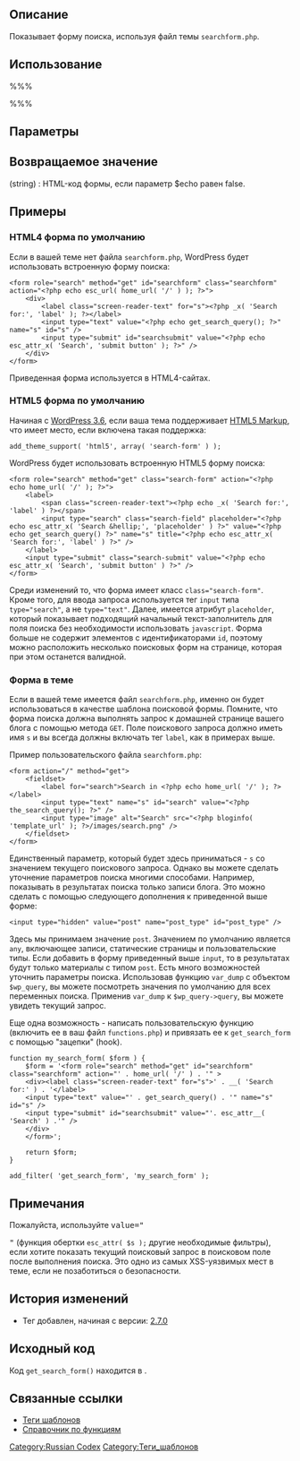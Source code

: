 {{Languages|
{{en|Function Reference/get_search_form}}
{{it|Riferimento funzioni/get_search_form}}
{{mk|Функција:get_search_form}}
{{ru|Теги шаблонов/get_search_form}}
}}

==Описание==

Показывает форму поиска, используя файл темы <tt>searchform.php</tt>.

==Использование==

%%%<?php get_search_form( $echo ); ?>%%%

==Параметры==

{{Parameter|$echo|boolean|''true'' чтобы отобразить форму; ''false'' чтобы вернуть форму в виде строки.|необязательный|true}}

==Возвращаемое значение==
; (string) : HTML-код формы, если параметр $echo равен false.

==Примеры==

===HTML4 форма по умолчанию===
Если в вашей теме нет файла <tt>searchform.php</tt>, WordPress будет использовать встроенную форму поиска:

<pre>
<form role="search" method="get" id="searchform" class="searchform" action="<?php echo esc_url( home_url( '/' ) ); ?>">
	<div>
		<label class="screen-reader-text" for="s"><?php _x( 'Search for:', 'label' ); ?></label>
		<input type="text" value="<?php echo get_search_query(); ?>" name="s" id="s" />
		<input type="submit" id="searchsubmit" value="<?php echo esc_attr_x( 'Search', 'submit button' ); ?>" />
	</div>
</form>
</pre>
Приведенная форма используется в HTML4-сайтах.

===HTML5 форма по умолчанию===
Начиная с [[Version 3.6|WordPress 3.6]], если ваша тема поддерживает [[Theme Markup|HTML5 Markup]], что имеет место, если включена такая поддержка:

<pre>add_theme_support( 'html5', array( 'search-form' ) );</pre>


WordPress будет использовать встроенную  HTML5 форму поиска:

<pre>
<form role="search" method="get" class="search-form" action="<?php echo home_url( '/' ); ?>">
	<label>
		<span class="screen-reader-text"><?php echo _x( 'Search for:', 'label' ) ?></span>
		<input type="search" class="search-field" placeholder="<?php echo esc_attr_x( 'Search &hellip;', 'placeholder' ) ?>" value="<?php echo get_search_query() ?>" name="s" title="<?php echo esc_attr_x( 'Search for:', 'label' ) ?>" />
	</label>
	<input type="submit" class="search-submit" value="<?php echo esc_attr_x( 'Search', 'submit button' ) ?>" />
</form>
</pre>

Среди изменений то, что форма имеет класс <tt>class="search-form"</tt>. Кроме того, для ввода запроса используется тег <tt>input</tt> типа <tt>type="search"</tt>, а не <tt>type="text"</tt>. Далее, имеется атрибут <tt>placeholder</tt>, который показывает подходящий начальный текст-заполнитель для поля поиска без необходимости использовать <tt>javascript</tt>. Форма больше не содержит элементов с идентификаторами <tt>id</tt>, поэтому можно расположить несколько поисковых форм на странице, которая при этом останется валидной.

===Форма в теме===
Если в вашей теме имеется файл <tt>searchform.php</tt>, именно он будет использоваться в качестве шаблона поисковой формы. Помните, что форма поиска должна выполнять запрос к домашней странице вашего блога с помощью метода <tt>GET</tt>. Поле поискового запроса должно иметь имя <tt>s</tt> и вы всегда должны включать тег <tt>label</tt>, как в примерах выше. 

Пример пользовательского файла <tt>searchform.php</tt>:

<pre>
<form action="/" method="get">
	<fieldset>
		<label for="search">Search in <?php echo home_url( '/' ); ?></label>
		<input type="text" name="s" id="search" value="<?php the_search_query(); ?>" />
		<input type="image" alt="Search" src="<?php bloginfo( 'template_url' ); ?>/images/search.png" />
	</fieldset>
</form>
</pre>

Единственный параметр, который будет здесь приниматься - <tt>s</tt> со значением текущего поискового запроса. Однако вы можете сделать уточнение параметров поиска многими способами.
Например, показывать в результатах поиска только записи блога. Это можно сделать с помощью следующего дополнения к приведенной выше форме: 

<pre>
<input type="hidden" value="post" name="post_type" id="post_type" />
</pre>

Здесь мы принимаем значение <tt>post</tt>. Значением по умолчанию является <tt>any</tt>, включающее записи, статические страницы и пользовательские типы. Если добавить в форму приведенный выше <tt>input</tt>, то в результатах будут только материалы с типом <tt>post</tt>. 
Есть много возможностей уточнить параметры поиска. Использовав функцию <tt>var_dump</tt> с объектом <tt>$wp_query</tt>, вы можете посмотреть значения по умолчанию для всех переменных поиска. Применив <tt>var_dump</tt> к <tt>$wp_query->query</tt>, вы можете увидеть текущий запрос. 

Еще одна возможность - написать пользовательскую функцию (включить ее в ваш файл <tt>functions.php</tt>) и привязать ее к <tt>get_search_form</tt> с помощью "зацепки" (hook).

<pre>
function my_search_form( $form ) {
	$form = '<form role="search" method="get" id="searchform" class="searchform" action="' . home_url( '/' ) . '" >
	<div><label class="screen-reader-text" for="s">' . __( 'Search for:' ) . '</label>
	<input type="text" value="' . get_search_query() . '" name="s" id="s" />
	<input type="submit" id="searchsubmit" value="'. esc_attr__( 'Search' ) .'" />
	</div>
	</form>';

	return $form;
}

add_filter( 'get_search_form', 'my_search_form' );
</pre>

==Примечания==

Пожалуйста, используйте <tt>value="<?php echo get_search_query(); ?>"</tt> (функция обертки <tt>esc_attr( $s );</tt> другие необходимые фильтры), если хотите показать текущий поисковый запрос в поисковом поле после выполнения поиска. Это одно из самых XSS-уязвимых мест в теме, если не позаботиться о безопасности.  

==История изменений==

* Тег добавлен, начиная с версии: [[Version 2.7|2.7.0]]

==Исходный код==

Код <tt>get_search_form()</tt> находится в {{Trac|wp-includes/general-template.php}}.

==Связанные ссылки==

{{Include Tags}}

* [[Теги шаблонов]]
* [[Справочник по функциям]]

[[Category:Russian Codex]]
[[Category:Теги_шаблонов]]